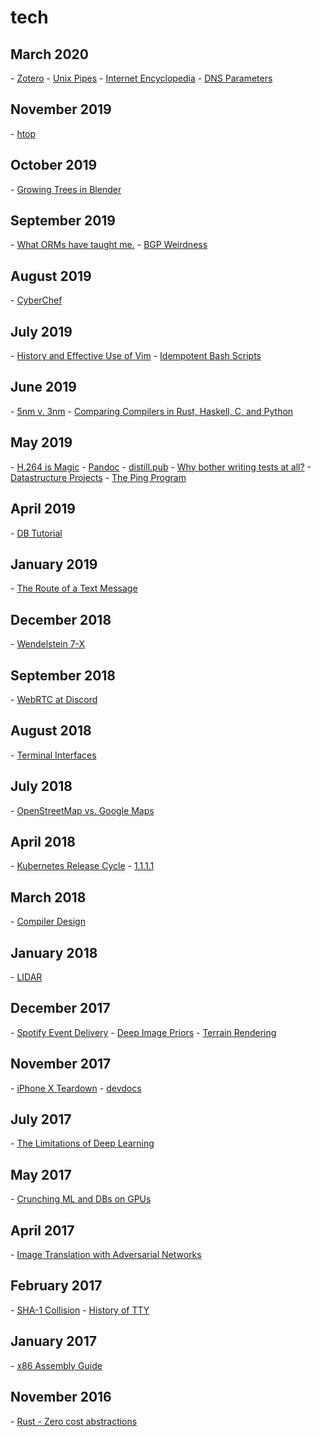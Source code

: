 
= tech =

== March 2020 ==
- [[https://www.zotero.org/|Zotero]]
- [[https://toroid.org/unix-pipe-implementation|Unix Pipes]]
- [[https://www.freesoft.org/CIE/Topics/index.htm|Internet Encyclopedia]]
- [[https://www.iana.org/assignments/dns-parameters/dns-parameters.xhtml|DNS Parameters]]
== November 2019 ==
- [[https://peteris.rocks/blog/htop/|htop]]
== October 2019 ==
- [[https://www.thegrove3d.com/releases/the-grove-release-8/|Growing Trees in Blender]]
== September 2019 ==
- [[https://wozniak.ca/blog/2014/08/03/What-ORMs-have-taught-me-just-learn-SQL/|What ORMs have taught me.]]
- [[https://www.zdnet.com/article/screaming-car-wreck-of-internet-routing-needs-a-fire-brigade-geoff-huston/|BGP Weirdness]]
== August 2019 ==
- [[https://gchq.github.io/CyberChef/|CyberChef]]
== July 2019 ==
- [[https://begriffs.com/posts/2019-07-19-history-use-vim.html|History and Effective Use of Vim]]
- [[https://arslan.io/2019/07/03/how-to-write-idempotent-bash-scripts/|Idempotent Bash Scripts]]
== June 2019 ==
- [[https://semiengineering.com/5nm-vs-3nm/|5nm v. 3nm]]
- [[http://thume.ca/2019/04/29/comparing-compilers-in-rust-haskell-c-and-python/|Comparing Compilers in Rust, Haskell, C, and Python]]
== May 2019 ==
- [[https://sidbala.com/h-264-is-magic/|H.264 is Magic]]
- [[https://pandoc.org/|Pandoc]]
- [[https://distill.pub/|distill.pub]]
- [[https://dave.cheney.net/2019/05/14/why-bother-writing-tests-at-all|Why bother writing tests at all?]]
- [[http://web.stanford.edu/class/cs166/handouts/100%20Suggested%20Final%20Project%20Topics.pdf|Datastructure Projects]]
- [[http://images.globalknowledge.com/wwwimages/whitepaperpdf/WP_Mays_Ping.pdf|The Ping Program]]
== April 2019 ==
- [[https://cstack.github.io/db_tutorial/|DB Tutorial]]
== January 2019 ==
- [[https://scottbot.net/the-route-of-a-text-message/|The Route of a Text Message]]
== December 2018 ==
- [[https://www.ipp.mpg.de/4550215/11_18|Wendelstein 7-X]]
== September 2018 ==
- [[https://blog.discordapp.com/how-discord-handles-two-and-half-million-concurrent-voice-users-using-webrtc-ce01c3187429|WebRTC at Discord]]
== August 2018 ==
- [[https://brandur.org/interfaces|Terminal Interfaces]]
== July 2018 ==
- [[https://www.openstreetmap.org/user/jbelien/diary/44356|OpenStreetMap vs. Google Maps]]
== April 2018 ==
- [[https://gravitational.com/blog/kubernetes-release-cycle/#|Kubernetes Release Cycle]]
- [[https://blog.cloudflare.com/announcing-1111/|1.1.1.1]]
== March 2018 ==
- [[http://www.tedinski.com/2018/03/13/how-compilers-are-designed.html|Compiler Design]]
== January 2018 ==
- [[https://arstechnica.com/cars/2018/01/driving-around-without-a-driver-lidar-technology-explained/|LIDAR]]
== December 2017 ==
- [[https://labs.spotify.com/2017/11/20/autoscaling-pub-sub-consumers/|Spotify Event Delivery]]
- [[https://dmitryulyanov.github.io/deep_image_prior|Deep Image Priors]]
- [[https://github.com/s-macke/VoxelSpace|Terrain Rendering]]
== November 2017 ==
- [[https://www.ifixit.com/Teardown/iPhone%2BX%2BTeardown/98975|iPhone X Teardown]]
- [[http://devdocs.io/|devdocs]]
== July 2017 ==
- [[https://blog.keras.io/the-limitations-of-deep-learning.html|The Limitations of Deep Learning]]
== May 2017 ==
- [[https://www.nextplatform.com/2017/05/08/crunching-machine-learning-databases-together-gpus|Crunching ML and DBs on GPUs]]
== April 2017 ==
- [[https://junyanz.github.io/CycleGAN/|Image Translation with Adversarial Networks]]
== February 2017 ==
- [[https://security.googleblog.com/2017/02/announcing-first-sha1-collision.html|SHA-1 Collision]]
- [[http://www.linusakesson.net/programming/tty/|History of TTY]]
== January 2017 ==
- [[http://www.cs.virginia.edu/~evans/cs216/guides/x86.html|x86 Assembly Guide]]
== November 2016 ==
- [[https://ruudvanasseldonk.com/2016/11/30/zero-cost-abstractions|Rust - Zero cost abstractions]]
